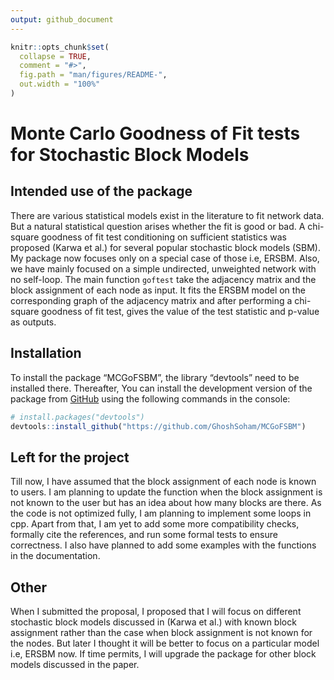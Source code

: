```yaml
---
output: github_document
---
```


<!-- README.md is generated from README.Rmd. Please edit that file -->

```r
knitr::opts_chunk$set(
  collapse = TRUE,
  comment = "#>",
  fig.path = "man/figures/README-",
  out.width = "100%"
)
```

# Monte Carlo Goodness of Fit tests for Stochastic Block Models
## Intended use of the package

<!-- badges: start -->
There are various statistical models exist in the literature to fit network data. But a natural statistical question arises whether the fit is good or bad. A chi-square goodness of fit test conditioning on sufficient statistics was proposed (Karwa et al.) for several popular stochastic block models (SBM). My package now focuses only on a special case of those i.e, ERSBM. Also, we have mainly focused on a simple undirected, unweighted network with no self-loop. The main function `goftest` take the adjacency matrix and the block assignment of each node as input. It fits the ERSBM model on the corresponding graph of the adjacency matrix and after performing a chi-square goodness of fit test, gives the value of the test statistic and p-value as outputs.    
<!-- badges: end -->


## Installation

To install the package "MCGoFSBM", the library "devtools" need to be installed there. Thereafter, You can install the development version of the package from  [GitHub](https://github.com/GhoshSoham/MCGoFSBM) using the following commands in the console:

``` r
# install.packages("devtools")
devtools::install_github("https://github.com/GhoshSoham/MCGoFSBM")
```

## Left for the project
Till now, I have assumed that the block assignment of each node is known to users. I am planning to update the function when the block assignment is not known to the user but has an idea about how many blocks are there. As the code is not optimized fully, I am planning to implement some loops in cpp. Apart from that, I am yet to add some more compatibility checks, formally cite the references, and run some formal tests to ensure correctness. I also have planned to add some examples with the functions in the documentation.         


## Other
When I submitted the proposal, I proposed that I will focus on different stochastic block models discussed in (Karwa et al.) with known block assignment rather than the case when block assignment is not known for the nodes. But later I thought it will be better to focus on a particular model i.e, ERSBM now. If time permits, I will upgrade the package for other block models discussed in the paper.  

<!-- ## Example -->

<!-- This is a basic example which shows you how to solve a common problem: -->

<!-- ```{r example} -->
<!-- library(MCGoFSBM) -->
<!-- ## basic example code -->
<!-- ``` -->

<!-- What is special about using `README.Rmd` instead of just `README.md`? You can include R chunks like so: -->

<!-- ```{r cars} -->
<!-- summary(cars) -->
<!-- ``` -->

<!-- You'll still need to render `README.Rmd` regularly, to keep `README.md` up-to-date. `devtools::build_readme()` is handy for this. You could also use GitHub Actions to re-render `README.Rmd` every time you push. An example workflow can be found here: <https://github.com/r-lib/actions/tree/v1/examples>. -->

<!-- You can also embed plots, for example: -->

<!-- ```{r pressure, echo = FALSE} -->
<!-- plot(pressure) -->
<!-- ``` -->

<!-- In that case, don't forget to commit and push the resulting figure files, so they display on GitHub and CRAN. -->
